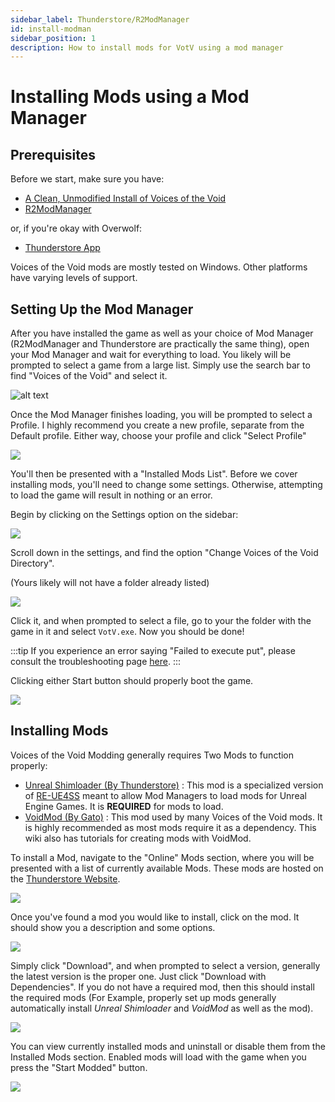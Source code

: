 ```yaml
---
sidebar_label: Thunderstore/R2ModManager
id: install-modman
sidebar_position: 1
description: How to install mods for VotV using a mod manager
---
```


# Installing Mods using a Mod Manager
## Prerequisites
Before we start, make sure you have:

- [A Clean, Unmodified Install of Voices of the Void](https://mrdrnose.itch.io/votv)
- [R2ModManager](https://github.com/ebkr/r2modmanPlus/releases/latest)

or, if you're okay with Overwolf:

- [Thunderstore App](https://www.overwolf.com/oneapp/Thunderstore-Thunderstore_Mod_Manager)

Voices of the Void mods are mostly tested on Windows. Other platforms have varying levels of support.

## Setting Up the Mod Manager
After you have installed the game as well as your choice of Mod Manager (R2ModManager and Thunderstore are practically the same thing), open your Mod Manager and wait for everything to load. You likely will be prompted to select a game from a large list. Simply use the search bar to find "Voices of the Void" and select it.

![alt text](img/r2modman-select-game.png "Title")

Once the Mod Manager finishes loading, you will be prompted to select a Profile. I highly recommend you create a new profile, separate from the Default profile. Either way, choose your profile and click "Select Profile"

![](img/r2modman-profile.png)

You'll then be presented with a "Installed Mods List". Before we cover installing mods, you'll need to change some settings. Otherwise, attempting to load the game will result in nothing or an error.

Begin by clicking on the Settings option on the sidebar:

![](img/r2modman-sidebar.png)

Scroll down in the settings, and find the option "Change Voices of the Void Directory".

(Yours likely will not have a folder already listed)

![](img/r2modman-directory.png)

Click it, and when prompted to select a file, go to your the folder with the game in it and select `VotV.exe`. Now you should be done!

:::tip
If you experience an error saying "Failed to execute put", please consult the troubleshooting page [here](../troubleshooting/indexeddb-put-error).
:::

Clicking either Start button should properly boot the game.

![](img/r2modman-start.png)

## Installing Mods
Voices of the Void Modding generally requires Two Mods to function properly:

- [Unreal Shimloader (By Thunderstore)](https://thunderstore.io/c/voices-of-the-void/p/Thunderstore/unreal_shimloader/) : This mod is a specialized version of [RE-UE4SS](https://github.com/UE4SS-RE/RE-UE4SS) meant to allow Mod Managers to load mods for Unreal Engine Games. It is <b>REQUIRED</b> for mods to load.
- [VoidMod (By Gato)](https://thunderstore.io/c/voices-of-the-void/p/Gatohost/VoidMod/) : This mod used by many Voices of the Void mods. It is highly recommended as most mods require it as a dependency. This wiki also has tutorials for creating mods with VoidMod.

To install a Mod, navigate to the "Online" Mods section, where you will be presented with a list of currently available Mods. These mods are hosted on the [Thunderstore Website](https://thunderstore.io/c/voices-of-the-void/).

![](img/r2modman-online-mods.png)

Once you've found a mod you would like to install, click on the mod. It should show you a description and some options.

![](img/r2modman-install-mod.png)

Simply click "Download", and when prompted to select a version, generally the latest version is the proper one. Just click "Download with Dependencies". If you do not have a required mod, then this should install the required mods (For Example, properly set up mods generally automatically install <i>Unreal Shimloader</i> and <i>VoidMod</i> as well as the mod).

![](img/r2modman-select-version.png)

You can view currently installed mods and uninstall or disable them from the Installed Mods section. Enabled mods will load with the game when you press the "Start Modded" button.

![](img/r2modman-mods.png)
